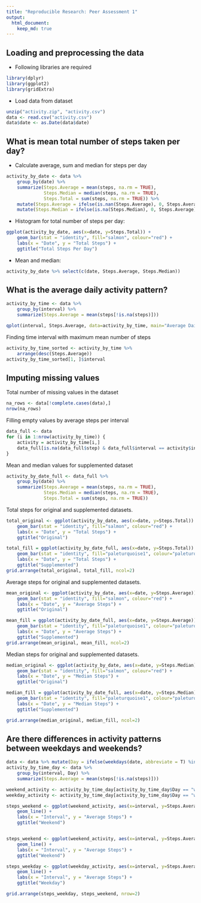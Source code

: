 ```yaml
---
title: "Reproducible Research: Peer Assessment 1"
output: 
  html_document:
    keep_md: true
---
```



## Loading and preprocessing the data

* Following libraries are required

```r
library(dplyr)
library(ggplot2)
library(gridExtra)
```

* Load data from dataset

```r
unzip("activity.zip", "activity.csv")
data <- read.csv("activity.csv")
data$date <- as.Date(data$date)
```

## What is mean total number of steps taken per day?

* Calculate average, sum and median for steps per day

```r
activity_by_date <- data %>% 
    group_by(date) %>%
    summarize(Steps.Average = mean(steps, na.rm = TRUE), 
              Steps.Median = median(steps, na.rm = TRUE),
              Steps.Total = sum(steps, na.rm = TRUE)) %>%
    mutate(Steps.Average = ifelse(is.nan(Steps.Average), 0, Steps.Average)) %>%
    mutate(Steps.Median = ifelse(is.na(Steps.Median), 0, Steps.Average))
```

* Histogram for total number of steps per day:

```r
ggplot(activity_by_date, aes(x=date, y=Steps.Total)) + 
    geom_bar(stat = "identity", fill="salmon", colour="red") +
    labs(x = "Date", y = "Total Steps") +
    ggtitle("Total Steps Per Day")
```

* Mean and median:

```r
activity_by_date %>% select(c(date, Steps.Average, Steps.Median))
```

## What is the average daily activity pattern?

```r
activity_by_time <- data %>%
    group_by(interval) %>%
    summarize(Steps.Average = mean(steps[!is.na(steps)]))

qplot(interval, Steps.Average, data=activity_by_time, main="Average Daily Activity", xlab="5-Minute Intervals", ylab="Average Steps", geom="line")
```

Finding time interval with maximum mean number of steps

```r
activity_by_time_sorted <- activity_by_time %>%
    arrange(desc(Steps.Average))
activity_by_time_sorted[1, ]$interval
```

## Imputing missing values

Total number of missing values in the dataset

```r
na_rows <- data[!complete.cases(data),]
nrow(na_rows)
```

Filling empty values by average steps per interval

```r
data_full <- data
for (i in 1:nrow(activity_by_time)) {
    activity = activity_by_time[i,]
    data_full[is.na(data_full$step) & data_full$interval == activity$interval, 1] <- round(activity$Steps.Average)
}
```

Mean and median values for supplemented dataset

```r
activity_by_date_full <- data_full %>% 
    group_by(date) %>%
    summarize(Steps.Average = mean(steps, na.rm = TRUE), 
              Steps.Median = median(steps, na.rm = TRUE),
              Steps.Total = sum(steps, na.rm = TRUE))
```

Total steps for original and supplemented datasets.

```r
total_original <- ggplot(activity_by_date, aes(x=date, y=Steps.Total)) + 
    geom_bar(stat = "identity", fill="salmon", colour="red") +
    labs(x = "Date", y = "Total Steps") +
    ggtitle("Original")

total_fill = ggplot(activity_by_date_full, aes(x=date, y=Steps.Total)) +
    geom_bar(stat = "identity", fill="paleturquoise1", colour="paleturquoise4") +
    labs(x = "Date", y = "Total Steps") +
    ggtitle("Supplemented")
grid.arrange(total_original, total_fill, ncol=2)
```

Average steps for original and supplemented datasets.

```r
mean_original <- ggplot(activity_by_date, aes(x=date, y=Steps.Average)) + 
    geom_bar(stat = "identity", fill="salmon", colour="red") +
    labs(x = "Date", y = "Average Steps") +
    ggtitle("Original")

mean_fill = ggplot(activity_by_date_full, aes(x=date, y=Steps.Average)) +
    geom_bar(stat = "identity", fill="paleturquoise1", colour="paleturquoise4") +
    labs(x = "Date", y = "Average Steps") +
    ggtitle("Supplemented")
grid.arrange(mean_original, mean_fill, ncol=2)
```

Median steps for original and supplemented datasets.

```r
median_original <- ggplot(activity_by_date, aes(x=date, y=Steps.Median)) + 
    geom_bar(stat = "identity", fill="salmon", colour="red") +
    labs(x = "Date", y = "Median Steps") +
    ggtitle("Original")

median_fill = ggplot(activity_by_date_full, aes(x=date, y=Steps.Median)) +
    geom_bar(stat = "identity", fill="paleturquoise1", colour="paleturquoise4") +
    labs(x = "Date", y = "Median Steps") +
    ggtitle("Supplemented")

grid.arrange(median_original, median_fill, ncol=2)
```

## Are there differences in activity patterns between weekdays and weekends?

```r
data <- data %>% mutate(Day = ifelse(weekdays(date, abbreviate = T) %in% c("Sat", "Sun"), "weekend", "weekday"))
activity_by_time_day <- data %>%
    group_by(interval, Day) %>%
    summarize(Steps.Average = mean(steps[!is.na(steps)]))

weekend_activity <- activity_by_time_day[activity_by_time_day$Day == "weekend",]
weekday_activity <- activity_by_time_day[activity_by_time_day$Day == "weekday",]

steps_weekend <- ggplot(weekend_activity, aes(x=interval, y=Steps.Average)) + 
    geom_line() +
    labs(x = "Interval", y = "Average Steps") +
    ggtitle("Weekend")


steps_weekend <- ggplot(weekend_activity, aes(x=interval, y=Steps.Average)) + 
    geom_line() +
    labs(x = "Interval", y = "Average Steps") +
    ggtitle("Weekend")

steps_weekday <- ggplot(weekday_activity, aes(x=interval, y=Steps.Average)) + 
    geom_line() +
    labs(x = "Interval", y = "Average Steps") +
    ggtitle("Weekday")

grid.arrange(steps_weekday, steps_weekend, nrow=2)
```